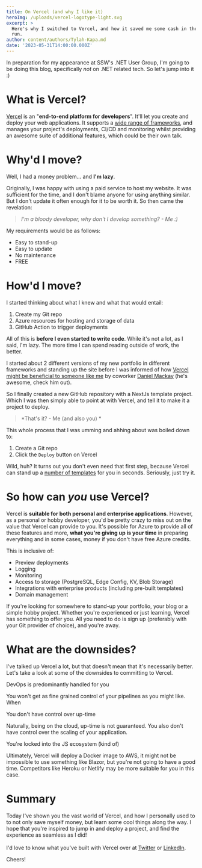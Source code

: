 ```yaml
---
title: On Vercel (and why I like it)
heroImg: /uploads/vercel-logotype-light.svg
excerpt: >
  Here's why I switched to Vercel, and how it saved me some cash in the long
  run.
author: content/authors/Tylah-Kapa.md
date: '2023-05-31T14:00:00.000Z'
---
```


In preparation for my appearance at SSW's .NET User Group, I'm going to be doing this blog, specifically *not* on .NET related tech. So let's jump into it :)

# What is Vercel?

[Vercel](https://vercel.com/) is an "**end-to-end platform for developers**". It'll let you create and deploy your web applications. It supports a [wide range of frameworks](https://vercel.com/docs/frameworks), and manages your project's deployments, CI/CD and monitoring whilst providing an awesome suite of additional features, which could be their own talk.

# Why'd I move?

Well, I had a money problem... and **I'm lazy**.

Originally, I was happy with using a paid service to host my website. It was sufficient for the time, and I don't blame anyone for using anything similar. But I don't update it often enough for it to be worth it. So then came the revelation:

> *I'm a bloody developer, why don't I develop something? - Me :)*

My requirements would be as follows:

* Easy to stand-up
* Easy to update
* No maintenance
* FREE

# How'd I move?

I started thinking about what I knew and what that would entail:

1. Create my Git repo
2. Azure resources for hosting and storage of data
3. GitHub Action to trigger deployments

All of this is **before I even started to write code**. While it's not a lot, as I said, I'm lazy. The more time I can spend reading outside of work, the better.

I started about 2 different versions of my new portfolio in different frameworks and standing up the site before I was informed of how [Vercel might be beneficial to someone like me](https://www.dandoescode.com/blog/migrating-from-gatsby-to-nextjs) by coworker [Daniel Mackay](https://ssw.com.au/people/daniel-mackay) (he's awesome, check him out).

So I finally created a new GitHub repository with a NextJs template project. Which I was then simply able to point at with Vercel, and tell it to make it a project to deploy.

> \*That's it? - Me (and also you) \*

This whole process that I was umming and ahhing about was boiled down to:

1. Create a Git repo
2. Click the `Deploy` button on Vercel

Wild, huh? It turns out you don't even need that first step, because Vercel can stand up a [number of templates](https://vercel.com/templates) for you in seconds. Seriously, just try it.

# So how can *you* use Vercel?

Vercel is **suitable for both personal and enterprise applications**. However, as a personal or hobby developer, you'd be pretty crazy to miss out on the value that Vercel can provide to you. It's possible for Azure to provide all of these features and more, **what you're giving up is your time** in preparing everything and in some cases, money if you don't have free Azure credits.

This is inclusive of:

* Preview deployments
* Logging
* Monitoring
* Access to storage (PostgreSQL, Edge Config, KV, Blob Storage)
* Integrations with enterprise products (including pre-built templates)
* Domain management

If you're looking for somewhere to stand-up your portfolio, your blog or a simple hobby project. Whether you're experienced or just learning, Vercel has something to offer you. All you need to do is sign up (preferably with your Git provider of choice), and you're away.

# What are the downsides?

I've talked up Vercel a lot, but that doesn't mean that it's necessarily better. Let's take a look at some of the downsides to committing to Vercel.

DevOps is predominantly handled for you

You won't get as fine grained control of your pipelines as you might like. When

You don't have control over up-time

Naturally, being on the cloud, up-time is not guaranteed. You also don't have control over the scaling of your application.

You're locked into the JS ecosystem (kind of)

Ultimately, Vercel will deploy a Docker image to AWS, it might not be impossible to use something like Blazor, but you're not going to have a good time. Competitors like Heroku or Netlify may be more suitable for you in this case.

# Summary

Today I've shown you the vast world of Vercel, and how I personally used to to not only save myself money, but learn some cool things along the way. I hope that you're inspired to jump in and deploy a project, and find the experience as seamless as I did!\
\
I'd love to know what you've built with Vercel over at [Twitter](https://twitter.com/JadeKapa) or [LinkedIn](https://www.linkedin.com/in/tylah-kapa/).

Cheers!
